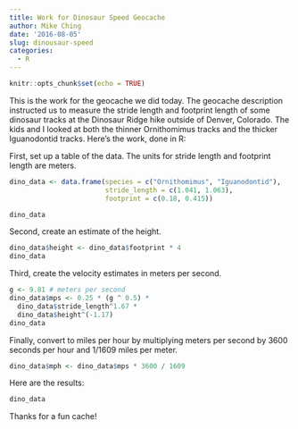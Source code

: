 ```yaml
---
title: Work for Dinosaur Speed Geocache
author: Mike Ching
date: '2016-08-05'
slug: dinousaur-speed
categories:
  - R
---
```


```r
knitr::opts_chunk$set(echo = TRUE)
```

This is the work for the geocache we did today. The geocache description instructed us to measure the stride length and footprint length of some dinosaur tracks at the Dinosaur Ridge hike outside of Denver, Colorado. The kids and I looked at both the thinner Ornithomimus tracks and the thicker Iguanodontid tracks. Here's the work, done in R:

First, set up a table of the data. The units for stride length and footprint length are meters.
```r
dino_data <- data.frame(species = c("Ornithomimus", "Iguanodontid"),
                        stride_length = c(1.041, 1.063),
                        footprint = c(0.18, 0.415))

dino_data
```

Second, create an estimate of the height.

```r
dino_data$height <- dino_data$footprint * 4
dino_data
```

Third, create the velocity estimates in meters per second.

```r
g <- 9.81 # meters per second
dino_data$mps <- 0.25 * (g ^ 0.5) * 
  dino_data$stride_length^1.67 * 
  dino_data$height^(-1.17)
dino_data
```

Finally, convert to miles per hour by multiplying meters per second by 3600 seconds per hour and 1/1609 miles per meter.

```r
dino_data$mph <- dino_data$mps * 3600 / 1609
```

Here are the results:
```r
dino_data
```

Thanks for a fun cache!